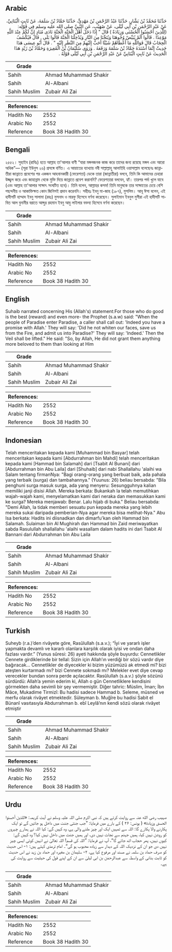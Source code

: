 ## Arabic


<div dir="rtl" lang="ar" style={{fontSize:'larger',backgroundColor:'#f8f9fa',padding:20}}>
حَدَّثَنَا مُحَمَّدُ بْنُ بَشَّارٍ، حَدَّثَنَا عَبْدُ الرَّحْمَنِ بْنُ مَهْدِيٍّ، حَدَّثَنَا حَمَّادُ بْنُ سَلَمَةَ، عَنْ ثَابِتٍ الْبُنَانِيِّ، عَنْ عَبْدِ الرَّحْمَنِ بْنِ أَبِي لَيْلَى، عَنْ صُهَيْبٍ، عَنِ النَّبِيِّ صلى الله عليه وسلم فِي قَوْلِه‏:‏ ‏(‏لِلَّذِينَ أَحْسَنُوا الْحُسْنَى وَزِيَادَةٌ ‏)‏ قَالَ ‏"‏ إِذَا دَخَلَ أَهْلُ الْجَنَّةِ الْجَنَّةَ نَادَى مُنَادٍ إِنَّ لَكُمْ عِنْدَ اللَّهِ مَوْعِدًا ‏.‏ قَالُوا أَلَمْ يُبَيِّضْ وُجُوهَنَا وَيُنَجِّنَا مِنَ النَّارِ وَيُدْخِلْنَا الْجَنَّةَ قَالُوا بَلَى ‏.‏ قَالَ فَيُكْشَفُ الْحِجَابُ قَالَ فَوَاللَّهِ مَا أَعْطَاهُمْ شَيْئًا أَحَبَّ إِلَيْهِمْ مِنَ النَّظَرِ إِلَيْهِ ‏"‏ ‏.‏ قَالَ أَبُو عِيسَى هَذَا حَدِيثٌ إِنَّمَا أَسْنَدَهُ حَمَّادُ بْنُ سَلَمَةَ وَرَفَعَهُ ‏.‏ وَرَوَى سُلَيْمَانُ بْنُ الْمُغِيرَةِ وَحَمَّادُ بْنُ زَيْدٍ هَذَا الْحَدِيثَ عَنْ ثَابِتٍ الْبُنَانِيِّ عَنْ عَبْدِ الرَّحْمَنِ بْنِ أَبِي لَيْلَى قَوْلَهُ ‏.‏
</div>
<div style={{backgroundColor:'#f8f9fa',padding:20, marginBottom: 10}}><table> <thead> <tr> <th>Grade</th> <th></th> </tr> </thead> <tbody> <tr><td>Sahih</td><td>Ahmad Muhammad Shakir</td></tr><tr><td>Sahih</td><td>Al-Albani</td></tr><tr><td>Sahih Muslim</td><td>Zubair Ali Zai</td></tr></tbody></table><table> <thead> <tr> <th>References:</th> <th></th> </tr> </thead> <tbody><tr><td>Hadith No</td><td>2552</td></tr><tr><td>Arabic No</td><td>2552</td></tr><tr><td>Reference</td><td>Book 38 Hadith 30</td></tr></tbody></table></div>

## Bengali


<div dir="ltr" lang="bn" style={{fontSize:'larger',backgroundColor:'#f8f9fa',padding:20}}>
২৫৫২। সুহাইব (রাযিঃ) হতে আল্লাহ তা'আলার বাণী “যারা মঙ্গলজনক কাজ করে তাদের জন্য রয়েছে মঙ্গল এবং আরো অধিক”— (সূরা ইউনুস ২৬) প্রসঙ্গে বর্ণিত। এ আয়াতের ব্যাখ্যায় নবী সাল্লাল্লাহু আলাইহি ওয়াসাল্লাম বলেছেনঃ জান্নাতীরা জান্নাতে প্রবেশের পর একজন আহবানকারী (ফেরেশতা) ডেকে তারা (জান্নাতীরা) বলবে, তিনি কি আমাদের চেহারা উজ্জ্বল করে এবং জাহান্নাম থেকে মুক্তি দিয়ে জান্নাতে প্রবেশ করাননি? ফেরেশতারা বলবেন, হ্যাঁ। তারপর পর্দা খুলে যাবে (এবং আল্লাহ তা'আলার সাক্ষাৎ সংঘটিত হবে)। তিনি বলেন, আল্লাহর কসম! তিনি মানুষকে তার সাক্ষাতের চেয়ে বেশি পছন্দনীয় ও আকাক্তিক্ষত কোন জিনিসই প্রদান করেননি। সহীহঃ ইবনু মা-জাহ (১৮৭), মুসলিম। আবূ ঈসা বলেন, এই হাদীসটি হাম্মাদ ইবনু সালামা (রহঃ) মুসনাদ ও মারফু হিসেবে বর্ণনা করেছেন। সুলাইমান ইবনুল মুগীরা এই হাদীসটি সাবিত আল বুনানীর বরাতে আব্দুর রহমান ইবনু আবু লাইলার বক্তব্য হিসেবে বর্ণনা করেছেন।
</div>
<div style={{backgroundColor:'#f8f9fa',padding:20, marginBottom: 10}}><table> <thead> <tr> <th>Grade</th> <th></th> </tr> </thead> <tbody> <tr><td>Sahih</td><td>Ahmad Muhammad Shakir</td></tr><tr><td>Sahih</td><td>Al-Albani</td></tr><tr><td>Sahih Muslim</td><td>Zubair Ali Zai</td></tr></tbody></table><table> <thead> <tr> <th>References:</th> <th></th> </tr> </thead> <tbody><tr><td>Hadith No</td><td>2552</td></tr><tr><td>Arabic No</td><td>2552</td></tr><tr><td>Reference</td><td>Book 38 Hadith 30</td></tr></tbody></table></div>

## English


<div dir="ltr" lang="en" style={{fontSize:'larger',backgroundColor:'#f8f9fa',padding:20}}>
Suhaib narrated concerning His (Allah's) statement:For those who do good is the best (reward) and even more- the Prophet (s.a.w) said: "When the people of Paradise enter Paradise, a caller shall call out: 'Indeed you have a promise with Allah.' They will say: 'Did he not whiten our faces, save us from the Fire, and admit us into Paradise?' They will say: 'Indeed.' Then the Veil shall be lifted." He said: "So, by Allah, He did not grant them anything more beloved to them than looking at Him
</div>
<div style={{backgroundColor:'#f8f9fa',padding:20, marginBottom: 10}}><table> <thead> <tr> <th>Grade</th> <th></th> </tr> </thead> <tbody> <tr><td>Sahih</td><td>Ahmad Muhammad Shakir</td></tr><tr><td>Sahih</td><td>Al-Albani</td></tr><tr><td>Sahih Muslim</td><td>Zubair Ali Zai</td></tr></tbody></table><table> <thead> <tr> <th>References:</th> <th></th> </tr> </thead> <tbody><tr><td>Hadith No</td><td>2552</td></tr><tr><td>Arabic No</td><td>2552</td></tr><tr><td>Reference</td><td>Book 38 Hadith 30</td></tr></tbody></table></div>

## Indonesian


<div dir="ltr" lang="id" style={{fontSize:'larger',backgroundColor:'#f8f9fa',padding:20}}>
Telah menceritakan kepada kami [Muhammad bin Basyar] telah menceritakan kepada kami [Abdurrahman bin Mahdi] telah menceritakan kepada kami [Hammad bin Salamah] dari [Tsabit Al Bunani] dari [Abdurrahman bin Abu Laila] dari [Shuhaib] dari nabi Shallallahu 'alaihi wa Salam tentang firmanNya: "Bagi orang-orang yang berbuat baik, ada pahala yang terbaik (surga) dan tambahannya." (Yuunus: 26) beliau bersabda: "Bila penghuni surga masuk surga, ada yang menyeru: Sesungguhnya kalian memiliki janji disisi Allah. Mereka berkata: Bukankah Ia telah memutihkan wajah-wajah kami, menyelamatkan kami dari neraka dan memasukkan kami ke surga? Mereka menjawab: Benar. Lalu hijab di buka." Beliau bersabda: "Demi Allah, Ia tidak memberi sesuatu pun kepada mereka yang lebih mereka sukai daripada pemberian-Nya agar mereka bisa melihat-Nya." Abu Isa berkata: Hadits ini diisnadkan dan dimarfu'kan oleh Hammad bin Salamah. Sulaiman bin Al Mughirah dan Hammad bin Zaid meriwayatkan sabda Rasulullah shallallahu 'alaihi wasallam dalam hadits ini dari Tsabit Al Bannani dari Abdurrahman bin Abu Laila
</div>
<div style={{backgroundColor:'#f8f9fa',padding:20, marginBottom: 10}}><table> <thead> <tr> <th>Grade</th> <th></th> </tr> </thead> <tbody> <tr><td>Sahih</td><td>Ahmad Muhammad Shakir</td></tr><tr><td>Sahih</td><td>Al-Albani</td></tr><tr><td>Sahih Muslim</td><td>Zubair Ali Zai</td></tr></tbody></table><table> <thead> <tr> <th>References:</th> <th></th> </tr> </thead> <tbody><tr><td>Hadith No</td><td>2552</td></tr><tr><td>Arabic No</td><td>2552</td></tr><tr><td>Reference</td><td>Book 38 Hadith 30</td></tr></tbody></table></div>

## Turkish


<div dir="ltr" lang="tr" style={{fontSize:'larger',backgroundColor:'#f8f9fa',padding:20}}>
Suheyb (r.a.)’den rivâyete göre, Rasûlullah (s.a.v.); “İyi ve yararlı işler yapmakta devamlı ve kararlı olanlara karşılık olarak iyisi ve ondan daha fazlası vardır.” (Yunus sûresi: 26) ayeti hakkında şöyle buyurdu: Cennetlikler Cennete girdiklerinde bir tellal: Sizin için Allah’ın verdiği bir sözü vardır diye bağıracak… Cennetlikler de diyecekler ki bizim yüzümüzü ak etmedi mi? bizi ateşten kurtarmadı mı? bizi Cennete sokmadı mı? Melekler evet diye cevap verecekler bundan sonra perde açılacaktır. Rasûlullah (s.a.v.) şöyle sözünü sürdürdü: Allah’a yemin ederim ki, Allah o gün Cennetliklere kendisini görmekten daha sevimli bir şey vermemiştir. Diğer tahric: Müslim, İman; İbn Mâce, Mukadime Tirmizî: Bu hadisi sadece Hammad b. Seleme, müsned ve merfu olarak rivâyet etmektedir. Süleyman b. Muğîre bu hadisi Sabit el Bünanî vasıtasıyla Abdurrahman b. ebî Leylâ’nın kendi sözü olarak rivâyet etmiştir
</div>
<div style={{backgroundColor:'#f8f9fa',padding:20, marginBottom: 10}}><table> <thead> <tr> <th>Grade</th> <th></th> </tr> </thead> <tbody> <tr><td>Sahih</td><td>Ahmad Muhammad Shakir</td></tr><tr><td>Sahih</td><td>Al-Albani</td></tr><tr><td>Sahih Muslim</td><td>Zubair Ali Zai</td></tr></tbody></table><table> <thead> <tr> <th>References:</th> <th></th> </tr> </thead> <tbody><tr><td>Hadith No</td><td>2552</td></tr><tr><td>Arabic No</td><td>2552</td></tr><tr><td>Reference</td><td>Book 38 Hadith 30</td></tr></tbody></table></div>

## Urdu


<div dir="rtl" lang="ur" style={{fontSize:'larger',backgroundColor:'#f8f9fa',padding:20}}>
صہیب رضی الله عنہ سے روایت کرتے ہیں کہ نبی اکرم صلی اللہ علیہ وسلم نے آیت کریمہ: «للذين أحسنوا الحسنى وزيادة» ( یونس: ۲۶ ) کے بارے میں فرمایا: ”جب جنتی جنت میں داخل ہو جائیں گے تو ایک پکارنے والا پکارے گا: اللہ سے تمہیں ایک اور چیز ملنے والی ہے، وہ کہیں گے: کیا اللہ نے ہمارے چہروں کو روشن نہیں کیا، ہمیں جہنم سے نجات نہیں دی، اور ہمیں جنت میں داخل نہیں کیا؟ وہ کہیں گے: کیوں نہیں، پھر حجاب اٹھ جائے گا“، آپ نے فرمایا: ”اللہ کی قسم! اللہ تعالیٰ نے انہیں کوئی ایسی چیز نہیں دی جو ان کے نزدیک اللہ کے دیدار سے زیادہ محبوب ہو گی“۔ امام ترمذی کہتے ہیں: ۱- اس حدیث کو صرف حماد بن سلمہ نے مسند اور مرفوع کیا ہے، ۲- سلیمان بن مغیرہ اور حماد بن زید نے اس حدیث کو ثابت بنانی کے واسطہ سے عبدالرحمٰن بن ابی لیلیٰ سے ان کے اپنے قول کی حیثیت سے روایت کی ہے۔
</div>
<div style={{backgroundColor:'#f8f9fa',padding:20, marginBottom: 10}}><table> <thead> <tr> <th>Grade</th> <th></th> </tr> </thead> <tbody> <tr><td>Sahih</td><td>Ahmad Muhammad Shakir</td></tr><tr><td>Sahih</td><td>Al-Albani</td></tr><tr><td>Sahih Muslim</td><td>Zubair Ali Zai</td></tr></tbody></table><table> <thead> <tr> <th>References:</th> <th></th> </tr> </thead> <tbody><tr><td>Hadith No</td><td>2552</td></tr><tr><td>Arabic No</td><td>2552</td></tr><tr><td>Reference</td><td>Book 38 Hadith 30</td></tr></tbody></table></div>